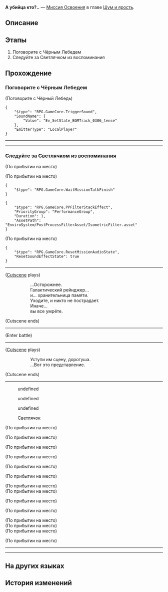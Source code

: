 {{Дополнить|Диалоги.}}
{{Миссия Инфобокс
|id              = 1030702
|Название        = 
|Изображение     = Миссия Освоения А убийца кто?...png
|Тип             = Миссия Освоения
|События         = 
|Глава           = Шум и ярость
|Условия         = Завершена [[Миссия Освоения]] ''[[А убийца кто?..]]''
|Персонажи       = Авантюрин; Ахерон; Первопроходец; Светлячок; Чёрный Лебедь
|СтартЛокация    = [[Пенакония]] — [[Отель «Грёзы» (Мир грёз)]]
|Локации         = Отель «Грёзы» (Мир грёз)
|Предыдущая      = 
|Следующая       = ???
|Награды         = Опыт Освоения*700; Звёздный нефрит*90; Путеводитель путешественника*12; Плетение нитей судьбы*1 { text = Плетение нитей судьбы }; Часокредиты*350; "Nevermore"*1 { text = Nevermore }; Кредиты*120 000
}}
'''А убийца кто?..''' — [[Миссия Освоения]] в главе [[Шум и ярость]].

==Описание==
{{Описание|<!--официальное описание из Перекрёстка судеб-->}}

==Этапы==
# Поговорите с Чёрным Лебедем
# Следуйте за Светлячком из воспоминания

==Прохождение==
{{Дополнить}}


===Поговорите с Чёрным Лебедем===
{{Описание миссии|локация=Отель «Грёзы» (Мир грёз)|Чёрный Лебедь говорит, что надо срочно эвакуироваться. Но в процессе вам, возможно, повезёт найти какие-то следы Светлячка, которые прольют свет на реальные обстоятельства этой внезапной гибели.<br />Вы наконец-то добираетесь до места, о котором говорила Чёрный Лебедь. Дальше хранительница памяти воспроизводит воспоминания, связанные со Светлячком. Будем надеяться, что они выведут вас на правильный путь.}}
{{Диалог Начало}}

;(Поговорите с Чёрный Лебедь)
<pre>{
	"$type": "RPG.GameCore.TriggerSound",
	"SoundName": {
		"Value": "Ev_SetState_BGMTrack_0306_tense"
	},
	"EmitterType": "LocalPlayer"
}</pre>
<!--Unknown TalkSentence: 103060661-->
----
<!--Unknown TalkSentence: 103060662-->
<!--Unknown TalkSentence: 103060663-->
<!--Unknown TalkSentence: 103060664-->
----
{{Диалог Конец}}

===Следуйте за Светлячком из воспоминания===
{{Описание миссии|локация=Отель «Грёзы» (Мир грёз)|Чёрный Лебедь говорит, что надо срочно эвакуироваться. Но в процессе вам, возможно, повезёт найти какие-то следы Светлячка, которые прольют свет на реальные обстоятельства этой внезапной гибели.<br />Вы наконец-то добираетесь до места, о котором говорила Чёрный Лебедь. Дальше хранительница памяти воспроизводит воспоминания, связанные со Светлячком. Постарайтесь докопаться до того, как действительно произошло это убийство.}}
{{Диалог Начало}}
;(По прибытии на место)

;(По прибытии на место)
<!--Unknown TalkSentence: 103061080-->
<!--Unknown TalkSentence: 103061081-->
<pre>{
	"$type": "RPG.GameCore.WaitMissionTalkFinish"
}</pre>
<pre>{
	"$type": "RPG.GameCore.PPFilterStackEffect",
	"PriorityGroup": "PerformanceGroup",
	"Duration": 1,
	"AssetPath": "EnviroSystem/PostProcessFilterAsset/IsometricFilter.asset"
}</pre>
:<!--4-second delay-->

;(По прибытии на место)
:<!--1-second delay-->
<pre>{
	"$type": "RPG.GameCore.ResetMissionAudioState",
	"ResetSoundEffectState": true
}</pre>
----
;([[#Gallery|Cutscene]] plays)
::...Осторожнее.
::Галактический рейнджер...
::и... хранительница памяти.
::Уходите, и никто не пострадает.
::Иначе...
::вы все умрёте.
;(Cutscene ends)
----
;(Enter battle)
:{{Enemy List|Охотники за Стелларонами: Сэм*1}}
----
;([[#Gallery|Cutscene]] plays)
::Уступи им сцену, дорогуша.
::...Вот это представление.
;(Cutscene ends)
----
<!--Unknown TalkSentence: 103060791-->
<!--Unknown TalkSentence: 103060792-->
<!--Unknown TalkSentence: 103060793-->
:{{Диалог|Стрелка}} undefined
:<!--Unknown TalkSentence: 103060794-->
:<!--Unknown TalkSentence: 103060795-->
:<!--Unknown TalkSentence: 103060796-->
:<!--Unknown TalkSentence: 103060797-->
:<!--Unknown TalkSentence: 103060798-->
:{{Диалог|Стрелка}} undefined
:<!--Unknown TalkSentence: 103060795-->
:<!--Unknown TalkSentence: 103060796-->
:<!--Unknown TalkSentence: 103060797-->
:<!--Unknown TalkSentence: 103060798-->
:{{Диалог|Стрелка}} undefined
:<!--Unknown TalkSentence: 103060795-->
:<!--Unknown TalkSentence: 103060796-->
:<!--Unknown TalkSentence: 103060797-->
:<!--Unknown TalkSentence: 103060798-->
<!--Unknown TalkSentence: 103060795-->
<!--Unknown TalkSentence: 103060796-->
<!--Unknown TalkSentence: 103060797-->
<!--Unknown TalkSentence: 103060798-->
:{{tx}}

:{{Диалог|Разговор}} Светлячок
<!--Unknown TalkSentence: 103060671-->
<!--Unknown TalkSentence: 103060672-->
;(По прибытии на место)

;(По прибытии на место)
<!--Unknown TalkSentence: 103061070-->

;(По прибытии на место)
<!--Unknown TalkSentence: 103061071-->

;(По прибытии на место)
<!--Unknown TalkSentence: 103061073-->
<!--Unknown TalkSentence: 103061074-->

;(По прибытии на место)
<!--Unknown TalkSentence: 103061075-->
<!--Unknown TalkSentence: 103061076-->

;(По прибытии на место)
<!--Unknown TalkSentence: 103061077-->
<!--Unknown TalkSentence: 103061004-->
<!--Unknown TalkSentence: 103061005-->
;(По прибытии на место)
;(По прибытии на место)

;(По прибытии на место)
<!--Unknown TalkSentence: 103061072-->

;(По прибытии на место)
:{{tx}}
<!--Unknown TalkSentence: 103061003-->
;(По прибытии на место)
;(По прибытии на место)
;(По прибытии на место)

;(По прибытии на место)
<!--Unknown TalkSentence: 103061078-->
<!--Unknown TalkSentence: 103061079-->
----
<!--Unknown TalkSentence: 103060701-->
----
{{Диалог Конец}}

==На других языках==
{{На других языках
|en   = Whodunit
|zhs  = 是谁杀死了…
|zht  = 是誰殺死了……
|ja   = 誰が殺した…
|ko   = 누가 죽였는가…
|es   = ¿Quién es el culpable?
|fr   = Les Experts : Penacony
|ru   = А убийца кто?..
|th   = ใครคือผู้เข่นฆ่า...
|vi   = Ai Là Thủ Phạm...
|de   = Wer ist der Mörder?
|id   = Siapa yang Menghabisi ....
|pt   = Quem foi?
}}

==История изменений==
{{История изменений|2.7}}
